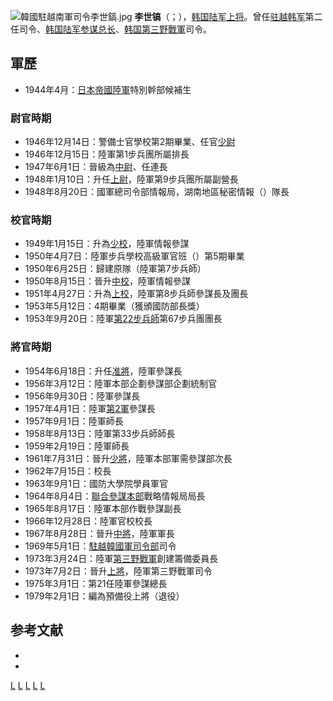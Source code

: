 {{prose|time=2016-06-03T02:08:15+00:00}}
[[File:韓國駐越南軍司令李世鎬.jpg|thumb]]
'''李世镐'''（{{lang-ko|이세호}}；{{bd|1925年|7月26日|2013年|4月28日|catIdx=Lee}}），[[韩国陆军|韩国陆军]][[上将|上将]]。曾任[[駐越韓國軍司令官|驻越韩军]]第二任司令、[[韩国陆军参谋总长|韩国陆军参谋总长]]、[[韩国第三野戰軍|韩国第三野戰軍]]司令。

== 軍歷 ==
*1944年4月：[[日本帝國陸軍|日本帝國陸軍]]特別幹部候補生
===尉官時期===
*1946年12月14日：警備士官學校第2期畢業、任官[[少尉|少尉]]
*1946年12月15日：陸軍第1步兵團所屬排長
*1947年6月1日：晉級為[[中尉|中尉]]、任連長
*1948年1月10日：升任[[上尉|上尉]]，陸軍第9步兵團所屬副營長
*1948年8月20日：國軍總司令部情報局，湖南地區秘密情報（{{lang|en|SIS}}）隊長

===校官時期===
*1949年1月15日：升為[[少校|少校]]，陸軍{{Link-ko|大韓民國第7步兵師|제7보병사단 (대한민국)|第7步兵師}}情報參謀
*1950年4月7日：陸軍步兵學校高級軍官班（{{lang|en|OAC}}）第5期畢業
*1950年6月25日：歸建原隊（陸軍第7步兵師）
*1950年8月15日：晉升[[中校|中校]]，陸軍{{Link-ko|大韓民國第8機械化步兵師|제8기계화보병사단 (대한민국)|第8步兵師}}情報參謀
*1951年4月27日：升為[[上校|上校]]，陸軍第8步兵師參謀長及團長
*1953年5月12日：{{Link-ko|大韓民國陸軍大學|대한민국 육군대학|陸軍大學}}4期畢業（獲頒國防部長獎）
*1953年9月20日：陸軍[[大韓民國第22步兵師|第22步兵師]]第67步兵團團長

===將官時期===
*1954年6月18日：升任[[准將|准將]]，陸軍{{Link-ko|大韓民國第5軍|제5군단 (대한민국)|第5軍}}參謀長
*1956年3月12日：陸軍本部企劃參謀部企劃統制官
*1956年9月30日：陸軍{{Link-ko|大韓民國第1軍|제1군단 (대한민국)|第1軍}}參謀長
*1957年4月1日：陸軍[[大韓民國第2軍|第2軍]]參謀長
*1957年9月1日：陸軍{{Link-ko|大韓民國第37鄉土步兵師|제37향토보병사단 (대한민국)|第37步兵師}}師長
*1958年8月13日：陸軍第33步兵師師長
*1959年2月19日：陸軍{{Link-ko|大韓民國第28步兵師|제28보병사단 (대한민국)|第28步兵師}}師長
*1961年7月31日：晉升[[少將|少將]]，陸軍本部軍需參謀部次長
*1962年7月15日：{{Link-ko|大韓民國陸軍步兵學校|대한민국 육군 보병학교|陸軍步兵學校}}校長
*1963年9月1日：國防大學院學員軍官
*1964年8月4日：[[大韓民國聯合參謀本部|聯合參謀本部]]戰略情報局局長
*1965年8月17日：陸軍本部作戰參謀副長
*1966年12月28日：陸軍官校校長
*1967年8月28日：晉升[[中將|中將]]，陸軍{{Link-ko|大韓民國第6軍|제6군단 (대한민국)|第6軍}}軍長
*1969年5月1日：[[駐越韓國軍司令部|駐越韓國軍司令部]]司令
*1973年3月24日：陸軍[[大韓民國第三野戰軍|第三野戰軍]]創建籌備委員長
*1973年7月2日：晉升[[上將|上將]]，陸軍第三野戰軍司令
*1975年3月1日：第21任陸軍參謀總長
*1979年2月1日：編為預備役上將（退役）

== 参考文献 ==
{{Refbegin}}
*{{Cite| author =佐々木春隆| title =朝鮮戦争/韓国篇 上巻 建軍と戦争の勃発前まで | year = 1976 | publisher =[[原書房|原書房]]}}
*{{Cite web|url = http://dnc.go.kr/_prog/_board/?mode=V&no=36964&code=merit&site_dvs_cd=kr&menu_dvs_cd=0208&s_post_dvs_cd=4&skey=wrt&sval=&GotoPage=8|title = 李世鎬|publisher = 国立大田顕忠院|accessdate = 2015-11-25|archive-date = 2016-03-05|archive-url = https://web.archive.org/web/20160305052122/http://dnc.go.kr/_prog/_board/?mode=V&no=36964&code=merit&site_dvs_cd=kr&menu_dvs_cd=0208&s_post_dvs_cd=4&skey=wrt&sval=&GotoPage=8|dead-url = no}}
{{Refend}}

[[Category:韓國陸軍參謀總長|L]]
[[Category:韩国韩战军事人物|L]]
[[Category:韓國越戰人物|L]]
[[Category:京畿道出身人物|L]]
[[Category:李姓|L]]